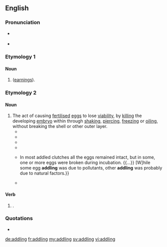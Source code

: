 ==English==
{{was wotd|2015|November|7}}

===Pronunciation===
* {{a|RP}} {{IPA|/ˈæd(ə)lɪŋ/|lang=en}}
* {{hyphenation|addl|ing|lang=en}}

===Etymology 1===
{{suffix|[[addle#Verb|addle]]|ing|lang=en}}

====Noun====
{{en-noun|-}}

# {{alternative form of|addlings|lang=en}} ([[earnings]]).

===Etymology 2===
{{suffix|[[addle#Verb 2|addle]]|ing|lang=en}}

====Noun====
{{en-noun|-}}

# The act of causing [[fertilised]] [[egg]]s to lose [[viability]], by [[killing]] the developing [[embryo]] within through [[shaking]], [[piercing]], [[freezing]] or [[oiling]], without breaking the shell or other outer layer.
#* {{quote-book|author=Earl Leitritz|coauthors=Robert C[onklin] Lewis|title=Trout and Salmon Culture (Hatchery Methods) [California Fish Bulletin; 164]|location=Oakland, Calif.|publisher=[[w:University of California|University of California Division of Agriculture and Natural Resources]]|year=1980|page=24|isbn=978-0-931876-36-3|passage=The familiar hatchery practice of agitating the eggs after they are eyed, called shocking or '''addling''', ruptures the yolk membranes of the ever-tender sterile eggs. The result is a precipitation of the globulin and a whitening of the egg.}}
#* {{quote-book|author=Ian Newton|authorlink=Ian Newton|chapter=Causes of Breeding Failure in Wild Raptors: A Review|editors=Patrick T[homas] Redig, John E. Cooper, J. David Remple, D. Bruce Hunter|title=Raptor Biomedicine|location=Minneapolis, Minn.|publisher={{w|University of Minnesota Press}}|year=1993|pages=66–67|isbn=978-0-8166-2219-1|passage=Egg '''addling''' was important in several species, but it was not recorded what proportion of the unhatched eggs were fertile. Compared with the amount of egg '''addling''' in some other birds, the amount among raptors is often high. In part this '''addling''' is linked with food conditions, as mentioned, and perhaps with the nutritional state of the female.}}
#* {{quote-journal|author=George Reiger|title=More Bad News on Big Birds|journal={{w|Field & Stream}}|location=New York, N.Y.|publisher=[[w:Los Angeles Times|Times Mirror Magazines]]|month=July|year=2002|volume=CVII|issue=3|page=56|pageurl=https://books.google.com/books?id=0JE-pZ9T1JgC&pg=PA56|issn=8755-8599|passage=There are only two ways to remedy the mute-swan situation: Pay people to locate nests and addle their eggs ('''''addling''''' means shaking each egg hard to kill the embryo inside; if you smash the eggs, the birds will lay replacements, but swans will sit on addled eggs and not lay more), or authorized licensed hunters to shoot the birds. '''Addling''' is not only time consuming and expensive, but it's also dangerous because swans regard people who invade their nesting territory as just a larger kind of raccoon.}}
#* {{quote-book|author={{w|United States Congress}}, [[w:United States House of Representatives|House of Representatives]], Committee on Resources, Subcommittee on Fisheries Conservation, Wildlife, and Oceans|title=Fiscal Year 2004 Budget Requests for the National Oceanic and Atmospheric Administration (NOAA) and the U.S. Fish and Wildlife Service: Oversight Hearing before the Subcommittee on Fisheries Conservation, Wildlife and Oceans of the Committee on Resources, U.S. House of Representatives, One Hundred Eighth Congress, First Session, March 19, 2003|location=Washington, D.C.|publisher=[[w:United States Government Publishing Office|Government Printing Office]]|date=19 March 2003|volume=4|page=47|isbn=978-0-16-070946-3|passage=[I]n 1999, we issued regulations for a special Canada goose permit to provide state wildlife agencies the ability to manage and control resident population Canada geese. These permits can authorize '''addling''' of eggs from March 11 through August 31.}}
#* {{quote-book|author=Ian Newton|authorlink=Ian Newton|title=The Sparrowhawk|location=Calton, Staffordshire|publisher={{w|T. & A. D. Poyser}}|year=2010|page=347|isbn=978-1-4081-3834-2|passage='''Addling''' accounted for 1% of clutches laid, 1% of all nests, and 2% of all complete failures. {{...}} In most addled clutches all the eggs remained intact, but in some, one or more eggs were broken during incubation. {{...}} [W]hile some egg '''addling''' was due to pollutants, other '''addling''' was probably due to natural factors.}}
#* {{quote-book|author=Russell F. Reidinger|coauthors=James E. Miller|title=Wildlife Damage Management: Prevention, Problem Solving & Conflict Resolution|location=Baltimore, Md.|publisher={{w|Johns Hopkins University Press}}|year=2013|page=114|isbn=978-1-4214-0944-3|passage=Physical methods are sometimes used to reduce or eliminate fertility. Methods include physical '''addling''' and surgical sterilization. Meaning "loss of development," '''addling''' in the strictest sense is destruction of eggs by shaking. '''Addling''' has come to mean destroying eggs by any physical or chemical means&nbsp;– puncturing, freezing, or coating with vegetable oil.}}

====Verb====
{{head|en|present participle}}

# {{present participle of|[[addle#Verb 2|addle]]|lang=en|nocat=1}}.

===Quotations===
* {{seemoreCites|lang=en}}

[[de:addling]]
[[fr:addling]]
[[my:addling]]
[[sv:addling]]
[[vi:addling]]